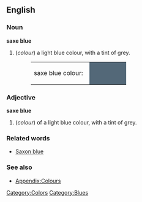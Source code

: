==English==

===Noun===
'''saxe blue'''
#(''colour'') a light blue colour, with a tint of grey.
#:<table><tr><td>saxe blue colour: &nbsp;</td><td bgcolor="#536878" width="80">&nbsp; </td></tr></table>

===Adjective===
'''saxe blue'''
#(''colour'') of a light blue colour, with a tint of grey.

===Related words===
*[[Saxon blue]]

===See also===
*[[Wiktionary_Appendix:Colours|Appendix:Colours]]

[[Category:Colors]]
[[Category:Blues]]